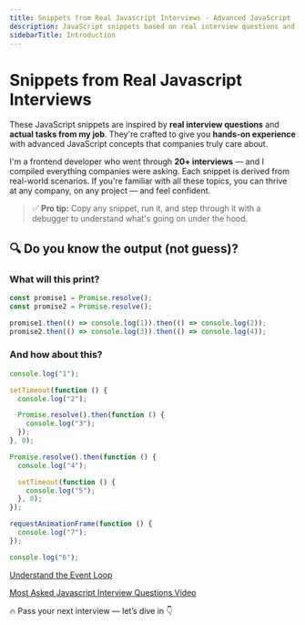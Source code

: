 ```yaml
---
title: Snippets from Real Javascript Interviews - Advanced JavaScript
description: JavaScript snippets based on real interview questions and job tasks, crafted to give you hands-on experience with advanced concepts.
sidebarTitle: Introduction
---
```


# Snippets from Real Javascript Interviews

These JavaScript snippets are inspired by **real interview questions** and **actual tasks from my job**.
They're crafted to give you **hands-on experience** with advanced JavaScript concepts that companies truly care about.

I'm a frontend developer who went through **20+ interviews** — and I compiled everything companies were asking.
Each snippet is derived from real-world scenarios. If you're familiar with all these topics, you can thrive at any company,
on any project — and feel confident.

> ✅ **Pro tip:** Copy any snippet, run it, and step through it with a debugger to understand what's going on under the hood.

## 🔍 Do you know the output (not guess)?

### What will this print?

```js filename="Promise Resolution Order" copy
const promise1 = Promise.resolve();
const promise2 = Promise.resolve();

promise1.then(() => console.log(1)).then(() => console.log(2));
promise2.then(() => console.log(3)).then(() => console.log(4));
```

### And how about this?

```js filename="Event Loop" copy
console.log("1");

setTimeout(function () {
  console.log("2");

  Promise.resolve().then(function () {
    console.log("3");
  });
}, 0);

Promise.resolve().then(function () {
  console.log("4");

  setTimeout(function () {
    console.log("5");
  }, 0);
});

requestAnimationFrame(function () {
  console.log("7");
});

console.log("6");
```

[Understand the Event Loop](/learn-js-and-mdn/event-loop)

[Most Asked Javascript Interview Questions Video](https://youtu.be/kFvE5v8cPCc)

🔥 Pass your next interview — let’s dive in 👇